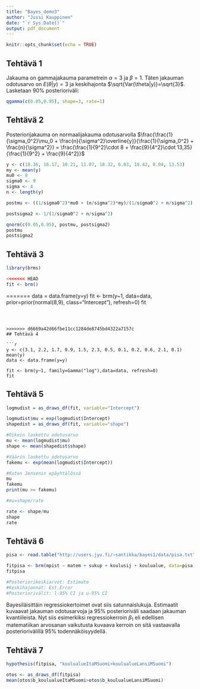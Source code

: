 ```yaml
---
title: "Bayes_demo3"
author: "Jussi Kauppinen"
date: "`r Sys.Date()`"
output: pdf_document
---
```


```r
knitr::opts_chunk$set(echo = TRUE)
```

## Tehtävä 1

\begin{equation}
p(\theta|y) = \frac12 \theta^2 e^{-\theta}
\end{equation}

Jakauma on gammajakauma parametrein $\alpha=3$ ja $\beta=1$. Täten jakauman odotusarvo on $E(\theta|y) = 3$ ja keskihajonta $\sqrt{Var(\theta|y)}=\sqrt{3}$. Lasketaan 90% posterioriväli:

```r
qgamma(c(0.05,0.95), shape=3, rate=1)
```

## Tehtävä 2 

Posteriorijakauma on normaalijakauma odotusarvolla $\frac{\frac{1}{\sigma_0^2}\mu_0 + \frac{n}{\sigma^2}\overline{y}}{\frac{1}{\sigma_0^2} + \frac{n}{\sigma^2}} = \frac{\frac{1}{9^2}\cdot 8 + \frac{9}{4^2}\cdot 13,35}{\frac{1}{9^2} + \frac{9}{4^2}}$

```r
y <- c(18.36, 16.17, 10.21, 11.07, 18.32, 6.03, 18.42, 8.04, 13.53)
my <- mean(y)
mu0 <- 8
sigma0 <- 9
sigma <- 4
n <- length(y)

postmu <- ((1/sigma0^2)*mu0 + (n/sigma^2)*my)/(1/sigma0^2 + n/sigma^2)

postsigma2 <- 1/(1/sigma0^2 + n/sigma^2)

qnorm(c(0.05,0.95), postmu, postsigma2)
postmu
postsigma2
```

## Tehtävä 3

```r
library(brms)

<<<<<<< HEAD
fit <- brm()
```


=======
data = data.frame(y=y)
fit <- brm(y~1, data=data, prior=prior(normal(8,9), class="Intercept"), refresh=0)
fit
```



>>>>>>> d6669a42d66fbe11cc1284de8745bd4322a7157c
## Tehtävä 4

```r
y <- c(3.1, 2.2, 1.7, 0.9, 1.5, 2.3, 0.5, 0.1, 0.2, 0.6, 2.1, 0.1)
mean(y)
data <- data.frame(y=y)

fit <- brm(y~1, family=Gamma("log"),data=data, refresh=0)
fit
```


## Tehtävä 5

```r
logmudist = as_draws_df(fit, variable="Intercept")

logmudist$mu = exp(logmudist$Intercept)
shapedist = as_draws_df(fit, variable="shape")

#Oikein laskettu odotusarvo
mu <- mean(logmudist$mu)
shape <- mean(shapedist$shape)

#Väärin laskettu odotusarvo
fakemu <- exp(mean(logmudist$Intercept))

#Kuten Jensenin epäyhtälössä
mu
fakemu
print(mu >= fakemu)

#mu=shape/rate

rate <- shape/mu
shape
rate
```

## Tehtävä 6

```r
pisa <- read.table("http://users.jyu.fi/~santikka/bayes1/data/pisa.txt", header = TRUE)

fitpisa <- brm(mpist ~ matem + sukup + koulusij + koulualue, data=pisa, refresh=0)
fitpisa

#Posteriorikeskiarvot: Estimate
#Keskihajonnat: Est.Error
#Posteriorivälit: l-95% CI ja u-95% CI
```
Bayesiläisittäin regressiokertoimet ovat siis satunnaislukuja. Estimaatit kuvaavat jakauman odotusarvoja ja 95% posterioriväli saadaan jakauman kvantiileista. Nyt siis esimerkiksi regressiokerroin $\beta_1$ eli edellisen matematiikan arvosanan vaikutusta kuvaava kerroin on sitä vastaavalla posteriorivälillä 95% todennäköisyydellä.


## Tehtävä 7

```r
hypothesis(fitpisa, "koulualueItaMSuomi>koulualueLansiMSuomi")

otos <- as_draws_df(fitpisa)
mean(otos$b_koulualueItaMSuomi>otos$b_koulualueLansiMSuomi)
```

